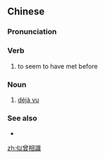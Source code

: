 {{also|似曾相识}}
==Chinese==
{{zh-forms|s=似曾相识|type=112}}

===Pronunciation===
{{zh-pron
|m=sìcéngxiàng识
|c=ci5 cang4 soeng1 sik1
|cat=v,n
}}

===Verb===
{{zh-verb}}

# to seem to have met before

===Noun===
{{zh-noun}}

# [[déjà vu]] {{gloss|something which one has or suspects to have seen or experienced before}}

===See also===
* {{zh-l|既視感}}

[[zh:似曾相識]]